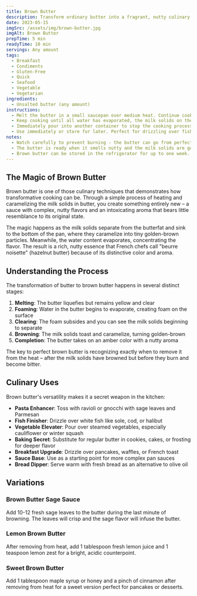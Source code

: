 ```yaml
---
title: Brown Butter
description: Transform ordinary butter into a fragrant, nutty culinary powerhouse with this simple technique. Brown butter adds incredible depth and complexity to crepes, pancakes, fish dishes, vegetable soups, and more. The golden, toasted milk solids create an irresistible aroma and rich flavor that elevates any dish from good to extraordinary.
date: 2023-05-15
imgSrc: /assets/img/brown-butter.jpg
imgAlt: Brown Butter
prepTime: 5 min
readyTime: 10 min
servings: Any amount
tags:
  - Breakfast
  - Condiments
  - Gluten-Free
  - Quick
  - Seafood
  - Vegetable
  - Vegetarian
ingredients:
  - Unsalted butter (any amount)
instructions:
  - Melt the butter in a small saucepan over medium heat. Continue cooking while swirling the pan every few seconds.
  - Keep cooking until all water has evaporated, the milk solids on the bottom turn deep golden brown, and the butter smells fragrant, about 3 to 5 minutes (timing depends on amount and pan size).
  - Immediately pour into another container to stop the cooking process. Include the toasted milk solids for maximum flavor, unless using as a cooking fat where solids might burn.
  - Use immediately or store for later. Perfect for drizzling over fish, vegetables, or incorporating into pancakes and crepes.
notes:
  - Watch carefully to prevent burning - the butter can go from perfect to burnt very quickly.
  - The butter is ready when it smells nutty and the milk solids are golden brown.
  - Brown butter can be stored in the refrigerator for up to one week.
---
```


## The Magic of Brown Butter

Brown butter is one of those culinary techniques that demonstrates how transformative cooking can be. Through a simple process of heating and caramelizing the milk solids in butter, you create something entirely new – a sauce with complex, nutty flavors and an intoxicating aroma that bears little resemblance to its original state.

The magic happens as the milk solids separate from the butterfat and sink to the bottom of the pan, where they caramelize into tiny golden-brown particles. Meanwhile, the water content evaporates, concentrating the flavor. The result is a rich, nutty essence that French chefs call "beurre noisette" (hazelnut butter) because of its distinctive color and aroma.

## Understanding the Process

The transformation of butter to brown butter happens in several distinct stages:

1. **Melting**: The butter liquefies but remains yellow and clear
2. **Foaming**: Water in the butter begins to evaporate, creating foam on the surface
3. **Clearing**: The foam subsides and you can see the milk solids beginning to separate
4. **Browning**: The milk solids toast and caramelize, turning golden-brown
5. **Completion**: The butter takes on an amber color with a nutty aroma

The key to perfect brown butter is recognizing exactly when to remove it from the heat – after the milk solids have browned but before they burn and become bitter.

## Culinary Uses

Brown butter's versatility makes it a secret weapon in the kitchen:

- **Pasta Enhancer**: Toss with ravioli or gnocchi with sage leaves and Parmesan
- **Fish Finisher**: Drizzle over white fish like sole, cod, or halibut
- **Vegetable Elevater**: Pour over steamed vegetables, especially cauliflower or winter squash
- **Baking Secret**: Substitute for regular butter in cookies, cakes, or frosting for deeper flavor
- **Breakfast Upgrade**: Drizzle over pancakes, waffles, or French toast
- **Sauce Base**: Use as a starting point for more complex pan sauces
- **Bread Dipper**: Serve warm with fresh bread as an alternative to olive oil

## Variations

### Brown Butter Sage Sauce
Add 10-12 fresh sage leaves to the butter during the last minute of browning. The leaves will crisp and the sage flavor will infuse the butter.

### Lemon Brown Butter
After removing from heat, add 1 tablespoon fresh lemon juice and 1 teaspoon lemon zest for a bright, acidic counterpoint.

### Sweet Brown Butter
Add 1 tablespoon maple syrup or honey and a pinch of cinnamon after removing from heat for a sweet version perfect for pancakes or desserts.
